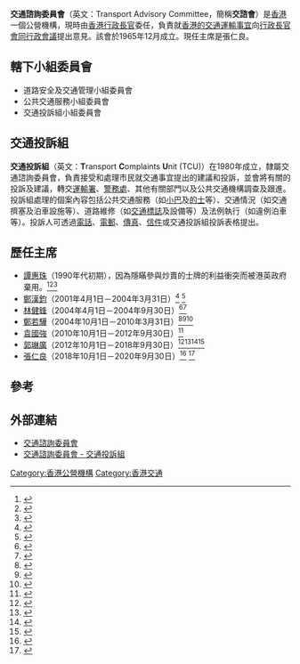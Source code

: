 {{香港公營機構基礎資訊
|中文機構名稱=交通諮詢委員會
|英文機構名稱=Transport Advisory Committee
|機構標誌=
|標誌大小=
|首長職銜=主席
|首長姓名=[[張仁良_(香港)|張仁良]]教授{{SBS}}{{JP}}
|副首長職銜=
|副首長姓名=
|副首長職銜2=
|副首長姓名2=
|成立年份=1965年
|法律基礎=
|聯繫部門=[[運輸及房屋局|運輸及房屋局]]
|類型=非法定組織
|總部=
|網站={{Official website|https://www.thb.gov.hk/tc/boards/transport/land/tac.html|官方網站}}
}}

'''交通諮詢委員會'''（英文：Transport Advisory Committee，簡稱'''交諮會'''）是[[香港|香港]]一個公營機構，現時由[[香港行政長官|香港行政長官]]委任，負責就[[香港交通|香港的交通運輸事宜]]向[[行政長官會同行政會議|行政長官會同行政會議]]提出意見。該會於1965年12月成立。現任主席是張仁良。

==轄下小組委員會==
*道路安全及交通管理小組委員會
*公共交通服務小組委員會
*交通投訴組小組委員會

==交通投訴組==
'''交通投訴組'''（英文：'''T'''ransport '''C'''omplaints '''U'''nit (TCU)）在1980年成立，隸屬交通諮詢委員會，負責接受和處理市民就交通事宜提出的建議和投訴，並會將有關的投訴及建議，轉交[[運輸署|運輸署]]、[[警務處|警務處]]、其他有關部門以及公共交通機構調查及跟進。投訴組處理的個案內容包括公共交通服務（如[[小巴|小巴]]及[[的士|的士]]等）、交通情況（如交通擠塞及泊車設施等）、道路維修（如[[交通標誌|交通標誌]]及設備等）及法例執行（如違例泊車等）。投訴人可透過[[電話|電話]]、[[電郵|電郵]]、[[傳真|傳真]]、[[信件|信件]]或交通投訴組投訴表格提出。

==歷任主席==
{{Expand list}} 
*[[譚惠珠|譚惠珠]]（1990年代初期），因為隱瞞參與炒賣的士牌的利益衝突而被港英政府棄用。<ref name="踢爆譚惠珠利益衝突">{{cite news |title=創刊總編輯梁天偉　笑談《壹週刊》踢爆譚惠珠利益衝突 |url=https://www.hkcnews.com/article/5476/%E5%A3%B9%E9%80%B1%E5%88%8A-%E6%A2%81%E5%A4%A9%E5%81%89-5483/%E5%89%B5%E5%88%8A%E7%B8%BD%E7%B7%A8%E8%BC%AF%E6%A2%81%E5%A4%A9%E5%81%89-%E7%AC%91%E8%AB%87%E3%80%8A%E5%A3%B9%E9%80%B1%E5%88%8A%E3%80%8B%E8%B8%A2%E7%88%86%E8%AD%9A%E6%83%A0%E7%8F%A0%E5%88%A9%E7%9B%8A%E8%A1%9D%E7%AA%81 |accessdate=2021-06-30 |work=眾新聞 |date=2017-07-17 |archiveurl=https://web.archive.org/web/20210630034359/https://www.hkcnews.com/article/5476/%E5%A3%B9%E9%80%B1%E5%88%8A-%E6%A2%81%E5%A4%A9%E5%81%89-5483/%E5%89%B5%E5%88%8A%E7%B8%BD%E7%B7%A8%E8%BC%AF%E6%A2%81%E5%A4%A9%E5%81%89-%E7%AC%91%E8%AB%87%E3%80%8A%E5%A3%B9%E9%80%B1%E5%88%8A%E3%80%8B%E8%B8%A2%E7%88%86%E8%AD%9A%E6%83%A0%E7%8F%A0%E5%88%A9%E7%9B%8A%E8%A1%9D%E7%AA%81 |archivedate=2021-06-30 |deadurl=no }}</ref><ref name="港英棄將譚惠珠">{{cite news |title=港英棄將譚惠珠 |url=http://www.inmediahk.net/%E6%94%BF%E7%B6%93/%E6%B8%AF%E8%8B%B1%E6%A3%84%E5%B0%87%E8%AD%9A%E6%83%A0%E7%8F%A0 |accessdate=2021-06-30 |work=香港獨立媒體 |date=2016-11-16 |archiveurl=https://archive.today/20210630122153/http://www.inmediahk.net/%E6%94%BF%E7%B6%93/%E6%B8%AF%E8%8B%B1%E6%A3%84%E5%B0%87%E8%AD%9A%E6%83%A0%E7%8F%A0 |archivedate=2021-06-30 |deadurl=no }}</ref><ref name="譚惠珠曾瞞利益衝突">{{cite news |title=曾瞞利益衝突 被迫淡出政壇 |url=https://hk.news.appledaily.com/local/daily/article/20141220/18975566 |work=蘋果日報 |date=2014-12-20 |archiveurl=https://web.archive.org/web/20190606162640/https://hk.news.appledaily.com/local/daily/article/20141220/18975566 |archivedate=2019-06-06 |deadurl=yes }}</ref>
*[[鄭漢鈞|鄭漢鈞]]（2001年4月1日－2004年3月31日）<ref>{{Cite web |url=http://www.gld.gov.hk/egazette/pdf/20010508/cgn200105081011.pdf |title=政府公告編號1011，憲報第5卷第8期，2001年2月23日 |accessdate=2018年1月20日 |archive-date=2020年6月8日 |archive-url=https://web.archive.org/web/20200608011340/https://www.gld.gov.hk/egazette/pdf/20010508/cgn200105081011.pdf |dead-url=no }}</ref> <ref>{{Cite web |url=http://www.gld.gov.hk/egazette/pdf/20030710/cgn200307101399.pdf |title=政府公告編號1399，憲報第7卷第10期，2003年3月7日 |accessdate=2018年1月20日 |archive-date=2020年6月8日 |archive-url=https://web.archive.org/web/20200608011345/https://www.gld.gov.hk/egazette/pdf/20030710/cgn200307101399.pdf |dead-url=no }}</ref> 
*[[林健鋒|林健鋒]]（2004年4月1日－2004年9月30日）<ref>{{Cite web |url=http://www.gld.gov.hk/egazette/pdf/20040814/cgn200408142129.pdf |title=政府公告編號2129，憲報第8卷第14期，2004年4月2日 |accessdate=2018年1月20日 |archive-date=2020年6月8日 |archive-url=https://web.archive.org/web/20200608011351/https://www.gld.gov.hk/egazette/pdf/20040814/cgn200408142129.pdf |dead-url=no }}</ref><ref>{{cite web|title=鄭若驊任交諮會主席|url=http://archive.news.gov.hk/isd/ebulletin/tc/category/infrastructureandlogistics/040930/html/040930tc06001.htm|publisher=政府新聞網|date=2004-09-30|accessdate=2018-01-20|archive-date=2018-01-20|archive-url=https://web.archive.org/web/20180120235907/http://archive.news.gov.hk/isd/ebulletin/tc/category/infrastructureandlogistics/040930/html/040930tc06001.htm|dead-url=no}}</ref>
*[[鄭若驊|鄭若驊]]（2004年10月1日－2010年3月31日）<ref>{{Cite web |url=http://www.gld.gov.hk/egazette/pdf/20040840/cgn200408406359.pdf |title=政府公告編號6359，憲報第8卷第40期，2004年9月30日 |accessdate=2018年1月20日 |archive-date=2020年6月8日 |archive-url=https://web.archive.org/web/20200608011400/https://www.gld.gov.hk/egazette/pdf/20040840/cgn200408406359.pdf |dead-url=no }}</ref><ref>{{Cite web |url=http://www.gld.gov.hk/egazette/pdf/20061038/cgn200610385922.pdf |title=政府公告編號5922，憲報第10卷第38期，2006年9月22日 |accessdate=2018年1月20日 |archive-date=2020年6月8日 |archive-url=https://web.archive.org/web/20200608011404/https://www.gld.gov.hk/egazette/pdf/20061038/cgn200610385922.pdf |dead-url=no }}</ref><ref>{{Cite web |url=http://www.gld.gov.hk/egazette/pdf/20081239/cgn200812396574.pdf |title=政府公告編號6574，憲報第12卷第39期，2008年9月26日 |accessdate=2018年1月20日 |archive-date=2020年6月8日 |archive-url=https://web.archive.org/web/20200608011409/https://www.gld.gov.hk/egazette/pdf/20081239/cgn200812396574.pdf |dead-url=no }}</ref>
*[[袁國強|袁國強]]（2010年10月1日－2012年9月30日）<ref>{{Cite web |url=http://www.gld.gov.hk/egazette/pdf/20101438/cgn201014385991.pdf |title=政府公告編號5991，憲報第14卷第38期，2010年9月24日 |accessdate=2018年1月20日 |archive-date=2020年6月8日 |archive-url=https://web.archive.org/web/20200608011414/https://www.gld.gov.hk/egazette/pdf/20101438/cgn201014385991.pdf |dead-url=no }}</ref> 
*[[郭琳廣|郭琳廣]]（2012年10月1日－2018年9月30日）<ref>{{cite web|title=郭琳廣獲委交諮會主席|url=http://orientaldaily.on.cc/cnt/news/20120929/00176_026.html|publisher=[[東方日報|東方日報]]|date=2012-09-29|accessdate=2018-01-20|archive-date=2020-06-08|archive-url=https://web.archive.org/web/20200608011420/https://orientaldaily.on.cc/cnt/news/20120929/00176_026.html|dead-url=no}}</ref><ref>{{Cite web |url=http://www.gld.gov.hk/egazette/pdf/20121639/cgn201216396394.pdf |title=政府公告編號6394，憲報第16卷第39期，2012年9月28日 |accessdate=2018年1月20日 |archive-date=2020年6月8日 |archive-url=https://web.archive.org/web/20200608011423/https://www.gld.gov.hk/egazette/pdf/20121639/cgn201216396394.pdf |dead-url=no }}</ref><ref>{{Cite web |url=http://www.gld.gov.hk/egazette/pdf/20141839/cgn201418395485.pdf |title=政府公告編號5485，憲報第18卷第39期，2014年9月26日 |accessdate=2018年1月20日 |archive-date=2020年6月8日 |archive-url=https://web.archive.org/web/20200608011426/https://www.gld.gov.hk/egazette/pdf/20141839/cgn201418395485.pdf |dead-url=no }}</ref><ref>{{Cite web |url=http://www.gld.gov.hk/egazette/pdf/20162038/cgn201620385312.pdf |title=政府公告編號5312，憲報第20卷第38期，2016年9月23日 |accessdate=2018年1月20日 |archive-date=2019年10月31日 |archive-url=https://web.archive.org/web/20191031150905/https://www.gld.gov.hk/egazette/pdf/20162038/cgn201620385312.pdf |dead-url=no }}</ref>
*[[張仁良_(香港)|張仁良]]（2018年10月1日－2020年9月30日）<ref>{{Cite web |url=https://www.gld.gov.hk/egazette/pdf/20182239/cgn201822397160.pdf |title=政府公告編號7160，憲報第22卷第39期，2018年9月28日 |accessdate=2018年9月29日 |archive-date=2018年10月25日 |archive-url=https://web.archive.org/web/20181025133712/https://www.gld.gov.hk/egazette/pdf/20182239/cgn201822397160.pdf |dead-url=no }}</ref> <ref>{{Cite news |url=https://news.mingpao.com/pns/dailynews/web_tc/article/20180929/s00002/1538159383922 |title=張仁良接替郭琳廣任交諮會主席 |date=2018-09-29 |accessdate=2018-09-29 |work=明報 |archive-date=2018-09-29 |archive-url=https://web.archive.org/web/20180929080047/https://news.mingpao.com/pns/dailynews/web_tc/article/20180929/s00002/1538159383922 |dead-url=no }}</ref>

==參考==
{{Reflist}}

==外部連結==
*[http://www.thb.gov.hk/tc/boards/transport/land/tac.htm 交通諮詢委員會] {{Wayback|url=http://www.thb.gov.hk/tc/boards/transport/land/tac.htm |date=20200608011449 }}
*[http://www.info.gov.hk/tcu/ 交通諮詢委員會 - 交通投訴組] {{Wayback|url=http://www.info.gov.hk/tcu/ |date=20171110154335 }}

{{香港公營機構}}

[[Category:香港公營機構|Category:香港公營機構]]
[[Category:香港交通|Category:香港交通]]